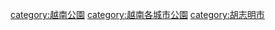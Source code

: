 [[category:越南公園|category:越南公園]]
[[category:越南各城市公園|category:越南各城市公園]]
[[category:胡志明市|category:胡志明市]]